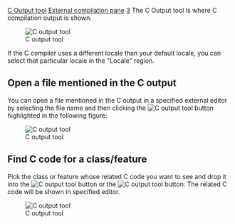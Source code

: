 [[Property:title|C Output tool]]
[[Property:link_title|External compilation pane]]
[[Property:weight|3]]
The C Output tool is where C compilation output is shown.

[[Image:coutput1|C output tool]]  

If the C compiler uses a different locale than your default locale, you can select that particular locale in the "Locale" region.

==Open a file mentioned in the C output==

You can open a file mentioned in the C output in a specified external editor by selecting the file name and then clicking the  [[Image:metrics-tool--command-send-to-external-editor-icon|C output tool]]  button highlighted in the following figure:

[[Image:coutput2|C output tool]]  

==Find C code for a class/feature==

Pick the class or feature whose related C code you want to see and drop it into the  [[Image:coutput4|C output tool]] button or the  [[Image:coutput5|C output tool]]  button. The related C code will be shown in specified editor. 

[[Image:coutput3|C output tool]]  




